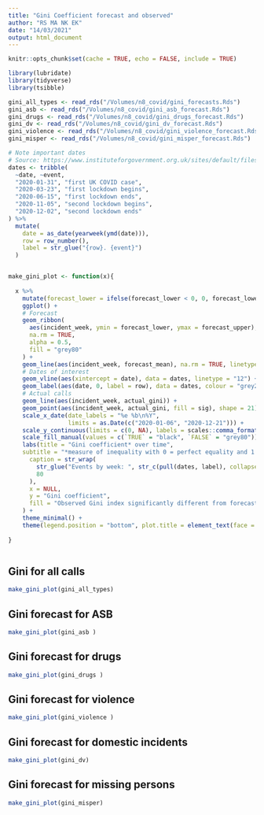 ```yaml
---
title: "Gini Coefficient forecast and observed"
author: "RS MA NK EK"
date: "14/03/2021"
output: html_document
---
```


```r
knitr::opts_chunk$set(cache = TRUE, echo = FALSE, include = TRUE)

library(lubridate)
library(tidyverse)
library(tsibble)
```

```r


gini_all_types <- read_rds("/Volumes/n8_covid/gini_forecasts.Rds")
gini_asb <- read_rds("/Volumes/n8_covid/gini_asb_forecast.Rds")
gini_drugs <- read_rds("/Volumes/n8_covid/gini_drugs_forecast.Rds")
gini_dv <- read_rds("/Volumes/n8_covid/gini_dv_forecast.Rds")
gini_violence <- read_rds("/Volumes/n8_covid/gini_violence_forecast.Rds")
gini_misper <- read_rds("/Volumes/n8_covid/gini_misper_forecast.Rds")

# Note important dates
# Source: https://www.instituteforgovernment.org.uk/sites/default/files/timeline-lockdown-web.pdf
dates <- tribble(
  ~date, ~event,
  "2020-01-31", "first UK COVID case",
  "2020-03-23", "first lockdown begins",
  "2020-06-15", "first lockdown ends",
  "2020-11-05", "second lockdown begins",
  "2020-12-02", "second lockdown ends"
) %>% 
  mutate(
    date = as_date(yearweek(ymd(date))), 
    row = row_number(),
    label = str_glue("{row}. {event}")
  )


make_gini_plot <- function(x){
  
  x %>% 
    mutate(forecast_lower = ifelse(forecast_lower < 0, 0, forecast_lower)) %>% 
    ggplot() +
    # Forecast
    geom_ribbon(
      aes(incident_week, ymin = forecast_lower, ymax = forecast_upper), 
      na.rm = TRUE,
      alpha = 0.5, 
      fill = "grey80"
    ) +
    geom_line(aes(incident_week, forecast_mean), na.rm = TRUE, linetype = "22") +
    # Dates of interest
    geom_vline(aes(xintercept = date), data = dates, linetype = "12") +
    geom_label(aes(date, 0, label = row), data = dates, colour = "grey20") +
    # Actual calls
    geom_line(aes(incident_week, actual_gini)) +
    geom_point(aes(incident_week, actual_gini, fill = sig), shape = 21) +
    scale_x_date(date_labels = "%e %b\n%Y", 
                 limits = as.Date(c("2020-01-06", "2020-12-21"))) +
    scale_y_continuous(limits = c(0, NA), labels = scales::comma_format()) +
    scale_fill_manual(values = c(`TRUE` = "black", `FALSE` = "grey80")) +
    labs(title = "Gini coefficient* over time",
    subtitle = "*measure of inequality with 0 = perfect equality and 1 = maximal inequality",
      caption = str_wrap(
        str_glue("Events by week: ", str_c(pull(dates, label), collapse = "; ")), 
        80
      ),
      x = NULL,
      y = "Gini coefficient",
      fill = "Observed Gini index significantly different from forecast"
    ) +
    theme_minimal() +
    theme(legend.position = "bottom", plot.title = element_text(face = "bold"))
  
}



```



## Gini for all calls

```r

make_gini_plot(gini_all_types)

```


## Gini forecast for ASB

```r

make_gini_plot(gini_asb )

```



## Gini forecast for drugs

```r

make_gini_plot(gini_drugs )

```



## Gini forecast for violence

```r

make_gini_plot(gini_violence )

```



## Gini forecast for domestic incidents

```r

make_gini_plot(gini_dv)

```


## Gini forecast for missing persons

```r

make_gini_plot(gini_misper)

```

